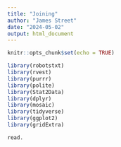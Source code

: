 ```yaml
---
title: "Joining"
author: "James Street"
date: "2024-05-02"
output: html_document
---
```


```r
knitr::opts_chunk$set(echo = TRUE)

library(robotstxt)
library(rvest)
library(purrr)
library(polite)
library(Stat2Data)
library(dplyr)
library(mosaic)
library(tidyverse)
library(ggplot2)
library(gridExtra)
```

```r
read.
```

